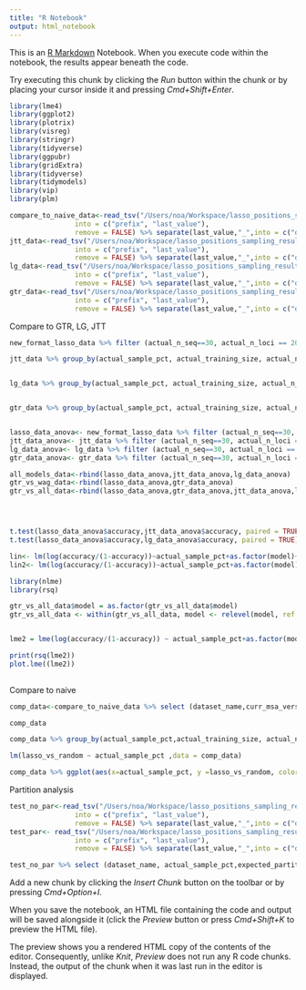 ```yaml
---
title: "R Notebook"
output: html_notebook
---
```


This is an [R Markdown](http://rmarkdown.rstudio.com) Notebook. When you execute code within the notebook, the results appear beneath the code. 

Try executing this chunk by clicking the *Run* button within the chunk or by placing your cursor inside it and pressing *Cmd+Shift+Enter*. 

```r
library(lme4)
library(ggplot2)
library(plotrix)
library(visreg)
library(stringr)
library(tidyverse)
library(ggpubr)
library(gridExtra)
library(tidyverse)
library(tidymodels)
library(vip) 
library(plm)
```


```r
compare_to_naive_data<-read_tsv("/Users/noa/Workspace/lasso_positions_sampling_results/revision_files/comp_naive.tsv") %>% separate(dataset_id, "_supermatrices_",
                into = c("prefix", "last_value"), 
                remove = FALSE) %>% separate(last_value,"_",into = c("dataset_name", "suffix")) %>%  select(-c("prefix","suffix"))
jtt_data<-read_tsv("/Users/noa/Workspace/lasso_positions_sampling_results/revision_files/jtt.tsv") %>% separate(dataset_id, "_supermatrices_",
                into = c("prefix", "last_value"), 
                remove = FALSE) %>% separate(last_value,"_",into = c("dataset_name", "suffix")) %>%  select(-c("prefix","suffix"))
lg_data<-read_tsv("/Users/noa/Workspace/lasso_positions_sampling_results/revision_files/lg.tsv") %>% separate(dataset_id, "_supermatrices_",
                into = c("prefix", "last_value"), 
                remove = FALSE) %>% separate(last_value,"_",into = c("dataset_name", "suffix")) %>%  select(-c("prefix","suffix"))
gtr_data<-read_tsv("/Users/noa/Workspace/lasso_positions_sampling_results/revision_files/gtr.tsv") %>% separate(dataset_id, "_supermatrices_",
                into = c("prefix", "last_value"), 
                remove = FALSE) %>% separate(last_value,"_",into = c("dataset_name", "suffix")) %>%  select(-c("prefix","suffix"))
```

Compare to GTR, LG, JTT

```r
new_format_lasso_data %>% filter (actual_n_seq==30, actual_n_loci == 20000, actual_training_size ==4000) %>% group_by(actual_sample_pct, actual_training_size, actual_n_seq) %>% summarise (mean_r2 = mean(`lasso_test_R^2`), mean_spearman = mean(lasso_test_spearmanr)) 

jtt_data %>% group_by(actual_sample_pct, actual_training_size, actual_n_seq) %>% summarise (mean_r2 = mean(`lasso_test_R^2`), mean_spearman = mean(lasso_test_spearmanr)) 


lg_data %>% group_by(actual_sample_pct, actual_training_size, actual_n_seq) %>% summarise (mean_r2 = mean(`lasso_test_R^2`), mean_spearman = mean(lasso_test_spearmanr)) 


gtr_data %>% group_by(actual_sample_pct, actual_training_size, actual_n_seq) %>% summarise (mean_r2 = mean(`lasso_test_R^2`), mean_spearman = mean(lasso_test_spearmanr)) 


lasso_data_anova<- new_format_lasso_data %>% filter (actual_n_seq==30, actual_n_loci == 20000, actual_training_size ==4000) %>% select (dataset_name,actual_sample_pct, `lasso_test_R^2`)  %>% mutate (model = "WAG", accuracy =`lasso_test_R^2` ) %>% arrange(dataset_name,actual_sample_pct)
jtt_data_anova<- jtt_data %>% filter (actual_n_seq==30, actual_n_loci == 20000, actual_training_size ==4000) %>% select (dataset_name,actual_sample_pct, `lasso_test_R^2`)   %>% mutate (model = "JTT", accuracy = `lasso_test_R^2`) %>% arrange(dataset_name,actual_sample_pct)
lg_data_anova<- lg_data %>% filter (actual_n_seq==30, actual_n_loci == 20000, actual_training_size ==4000) %>% select (dataset_name,actual_sample_pct, `lasso_test_R^2`)  %>% mutate (model = "LG", accuracy =`lasso_test_R^2` ) %>% arrange(dataset_name,actual_sample_pct)
gtr_data_anova<- gtr_data %>% filter (actual_n_seq==30, actual_n_loci == 20000, actual_training_size ==4000) %>% select (dataset_name,actual_sample_pct, `lasso_test_R^2`)  %>% mutate (model = "GTR", accuracy =`lasso_test_R^2` ) %>% arrange(dataset_name,actual_sample_pct)

all_models_data<-rbind(lasso_data_anova,jtt_data_anova,lg_data_anova)
gtr_vs_wag_data<-rbind(lasso_data_anova,gtr_data_anova)
gtr_vs_all_data<-rbind(lasso_data_anova,gtr_data_anova,jtt_data_anova,lg_data_anova)




t.test(lasso_data_anova$accuracy,jtt_data_anova$accuracy, paired = TRUE)
t.test(lasso_data_anova$accuracy,lg_data_anova$accuracy, paired = TRUE)

lin<- lm(log(accuracy/(1-accuracy))~actual_sample_pct+as.factor(model)+dataset_name, data = all_models_data)
lin2<- lm(log(accuracy/(1-accuracy))~actual_sample_pct+as.factor(model), data = gtr_vs_wag_data)

library(nlme)
library(rsq)

gtr_vs_all_data$model = as.factor(gtr_vs_all_data$model)
gtr_vs_all_data <- within(gtr_vs_all_data, model <- relevel(model, ref = "WAG"))


lme2 = lme(log(accuracy/(1-accuracy)) ~ actual_sample_pct+as.factor(model), random = ~ 1 | dataset_name, data =gtr_vs_all_data)

print(rsq(lme2))
plot.lme((lme2))
 
```
Compare to naive 


```r


comp_data<-compare_to_naive_data %>% select (dataset_name,curr_msa_version_folder,actual_n_seq, actual_n_loci, actual_sample_pct, actual_training_size,`lasso_test_R^2`, `lasso_test_R^2_random`,`lasso_test_R^2_high_rate`, lasso_test_spearmanr, lasso_test_spearmanr_random, lasso_test_spearmanr_high_rate) %>% mutate (lasso_vs_random =`lasso_test_R^2`-`lasso_test_R^2_random`, lasso_vs_high_rate  =  `lasso_test_R^2`-`lasso_test_R^2_high_rate`, rel_lasso_vs_random =(`lasso_test_R^2`-`lasso_test_R^2_random`)/(1-`lasso_test_R^2`),rel_lasso_vs_high_rate =  (`lasso_test_R^2`-`lasso_test_R^2_high_rate`)/(1-`lasso_test_R^2`))                                                                                                  

comp_data

comp_data %>% group_by(actual_sample_pct,actual_training_size, actual_n_loci, actual_n_seq) %>% summarize (mean_random = mean(lasso_vs_random), mean_high_rate = mean(lasso_vs_high_rate))

```

```r
lm(lasso_vs_random ~ actual_sample_pct ,data = comp_data)

comp_data %>% ggplot(aes(x=actual_sample_pct, y =lasso_vs_random, color = dataset_name )) + geom_point()
```


Partition analysis
```r

test_no_par<-read_tsv("/Users/noa/Workspace/lasso_positions_sampling_results/revision_files/test_no_partition.tsv") %>% separate(dataset_id, "_supermatrices_",
                into = c("prefix", "last_value"), 
                remove = FALSE) %>% separate(last_value,"_",into = c("dataset_name", "suffix")) %>%  select(-c("prefix","suffix"))
test_par<- read_tsv("/Users/noa/Workspace/lasso_positions_sampling_results/revision_files/test_partition.tsv") %>% separate(dataset_id, "_supermatrices_",
                into = c("prefix", "last_value"), 
                remove = FALSE) %>% separate(last_value,"_",into = c("dataset_name", "suffix")) %>%  select(-c("prefix","suffix"))
```

```r
test_no_par %>% select (dataset_name, actual_sample_pct,expected_partition_counts,observed_partition_counts) %>% mutate(expected = str_split(expected_partition_counts,pattern = " "), observed = str_split(expected_partition_counts,pattern = " "))

```

Add a new chunk by clicking the *Insert Chunk* button on the toolbar or by pressing *Cmd+Option+I*.

When you save the notebook, an HTML file containing the code and output will be saved alongside it (click the *Preview* button or press *Cmd+Shift+K* to preview the HTML file). 

The preview shows you a rendered HTML copy of the contents of the editor. Consequently, unlike *Knit*, *Preview* does not run any R code chunks. Instead, the output of the chunk when it was last run in the editor is displayed.

